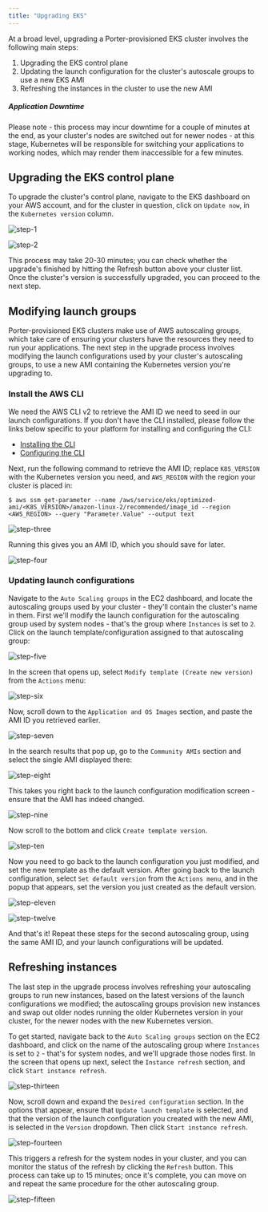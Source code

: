 ```yaml
---
title: "Upgrading EKS"
---
```


At a broad level, upgrading a Porter-provisioned EKS cluster involves the following main steps:

1. Upgrading the EKS control plane
2. Updating the launch configuration for the cluster's autoscale groups to use a new EKS AMI
3. Refreshing the instances in the cluster to use the new AMI

##### Application Downtime

Please note - this process may incur downtime for a couple of minutes at the end, as your cluster's nodes are switched out for newer nodes - at this stage, Kubernetes will be responsible for switching your applications to working nodes, which may render them inaccessible for a few minutes.

## Upgrading the EKS control plane[](#upgrading-the-eks-control-plane "Direct link to heading")

To upgrade the cluster's control plane, navigate to the EKS dashboard on your AWS account, and for the cluster in question, click on `Update now`, in the `Kubernetes version` column.

![step-1](/images/other/cluster-upgrades/154793461-042ffd02-e463-43c3-bc83-05e33bbc7dde.png)

![step-2](/images/other/cluster-upgrades/154793466-9707d5fd-688b-49ce-bf41-b7a5a2825556.png)

This process may take 20-30 minutes; you can check whether the upgrade's finished by hitting the Refresh button above your cluster list. Once the cluster's version is successfully upgraded, you can proceed to the next step.

## Modifying launch groups[](#modifying-launch-groups "Direct link to heading")

Porter-provisioned EKS clusters make use of AWS autoscaling groups, which take care of ensuring your clusters have the resources they need to run your applications. The next step in the upgrade process involves modifying the launch configurations used by your cluster's autoscaling groups, to use a new AMI containing the Kubernetes version you're upgrading to. 

### Install the AWS CLI[](#install-the-aws-cli "Direct link to heading")

We need the AWS CLI v2 to retrieve the AMI ID we need to seed in our launch configurations. If you don't have the CLI installed, please follow the links below specific to your platform for installing and configuring the CLI:

* [Installing the CLI](https://docs.aws.amazon.com/cli/latest/userguide/getting-started-install.html)
* [Configuring the CLI](https://docs.aws.amazon.com/cli/latest/userguide/cli-configure-files.html)

Next, run the following command to retrieve the AMI ID; replace `K8S_VERSION` with the Kubernetes version you need, and `AWS_REGION` with the region your cluster is placed in:

```
$ aws ssm get-parameter --name /aws/service/eks/optimized-ami/<K8S_VERSION>/amazon-linux-2/recommended/image_id --region <AWS_REGION> --query "Parameter.Value" --output text

```

![step-three](/images/other/cluster-upgrades/154793468-128cffb1-6ff2-4fcf-9966-13e09256a139.png)

Running this gives you an AMI ID, which you should save for later.

![step-four](/images/other/cluster-upgrades/154793472-640eed03-525e-467a-bf77-cf0abcb86e79.png)

### Updating launch configurations[](#updating-launch-configurations "Direct link to heading")

Navigate to the `Auto Scaling groups` in the EC2 dashboard, and locate the autoscaling groups used by your cluster - they'll contain the cluster's name in them. First we'll modify the launch configuration for the autoscaling group used by system nodes - that's the group where `Instances` is set to `2`. Click on the launch template/configuration assigned to that autoscaling group:

![step-five](/images/other/cluster-upgrades/154793477-d1527717-fcd2-430f-91ab-93dc8a20c0d0.png)

In the screen that opens up, select `Modify template (Create new version)` from the `Actions` menu:

![step-six](/images/other/cluster-upgrades/154793482-e76aec5e-8f84-415c-af41-4633e1268b34.png)

Now, scroll down to the `Application and OS Images` section, and paste the AMI ID you retrieved earlier.

![step-seven](/images/other/cluster-upgrades/154793490-eb2dd83c-bd0d-4258-8b1c-199b328e2fbd.png)

In the search results that pop up, go to the `Community AMIs` section and select the single AMI displayed there:

![step-eight](/images/other/cluster-upgrades/154793499-dbe7b825-f7b5-4eef-9ad6-c46013d7c8e7.png)

This takes you right back to the launch configuration modification screen - ensure that the AMI has indeed changed.

![step-nine](/images/other/cluster-upgrades/154793502-3c1e7f07-f470-47cd-9891-8faef45f52f8.png)

Now scroll to the bottom and click `Create template version`.

![step-ten](/images/other/cluster-upgrades/154793504-b7f96395-f147-4939-9775-978161b4a0ba.png)

Now you need to go back to the launch configuration you just modified, and set the new template as the default version. After going back to the launch configuration, select `Set default version` from the `Actions menu`, and in the popup that appears, set the version you just created as the default version.

![step-eleven](/images/other/cluster-upgrades/154793513-653a6577-e2c8-46d1-83a0-d97147c9641c.png)

![step-twelve](/images/other/cluster-upgrades/154793516-2a1a1af1-8ffc-4d91-b974-e1ada175962f.png)

And that's it! Repeat these steps for the second autoscaling group, using the same AMI ID, and your launch configurations will be updated.

## Refreshing instances[](#refreshing-instances "Direct link to heading")

The last step in the upgrade process involves refreshing your autoscaling groups to run new instances, based on the latest versions of the launch configurations we modified; the autoscaling groups provision new instances and swap out older nodes running the older Kubernetes version in your cluster, for the newer nodes with the new Kubernetes version.

To get started, navigate back to the `Auto Scaling groups` section on the EC2 dashboard, and click on the name of the autoscaling group where `Instances` is set to `2` \- that's for system nodes, and we'll upgrade those nodes first. In the screen that opens up next, select the `Instance refresh` section, and click `Start instance refresh`.

![step-thirteen](/images/other/cluster-upgrades/154793520-3477a95c-6d28-4964-9e46-165cd0b5ee15.png)

Now, scroll down and expand the `Desired configuration` section. In the options that appear, ensure that `Update launch template` is selected, and that the version of the launch configuration you created with the new AMI, is selected in the `Version` dropdown. Then click `Start instance refresh`.

![step-fourteen](/images/other/cluster-upgrades/154793522-07e34a19-c0af-4285-bed1-56430ef395ae.png)

This triggers a refresh for the system nodes in your cluster, and you can monitor the status of the refresh by clicking the `Refresh` button. This process can take up to 15 minutes; once it's complete, you can move on and repeat the same procedure for the other autoscaling group.

![step-fifteen](/images/other/cluster-upgrades/154793524-f62fd76e-dd20-47e3-b3b7-5644514ec3d0.png)